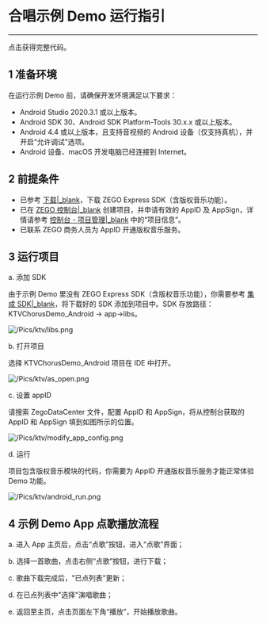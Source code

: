 # 合唱示例 Demo 运行指引

- - -

<Card title="示例源码" href="https://storage.zego.im/downloads/KTV_demo/KTVChorusDemo_Android.zip" target="_blank">点击获得完整代码。</Card>



## 1 准备环境

在运行示例 Demo 前，请确保开发环境满足以下要求：

- Android Studio 2020.3.1 或以上版本。
- Android SDK 30、Android SDK Platform-Tools 30.x.x 或以上版本。
- Android 4.4 或以上版本，且支持音视频的 Android 设备（仅支持真机），并开启“允许调试”选项。
- Android 设备、macOS 开发电脑已经连接到 Internet。

## 2 前提条件

- 已参考 [下载\|_blank](!online_ktv_download)，下载 ZEGO Express SDK（含版权音乐功能）。
- 已在 [ZEGO 控制台\|_blank](https://console.zego.im) 创建项目，并申请有效的 AppID 及 AppSign，详情请参考 [控制台 - 项目管理\|_blank](#12107) 中的“项目信息”。
- 已联系 ZEGO 商务人员为 AppID 开通版权音乐服务。

## 3 运行项目

a. 添加 SDK

   由于示例 Demo 里没有 ZEGO Express SDK（含版权音乐功能），你需要参考 [集成 SDK\|_blank](!ExpressVideoSDK-Integration/SDK_Integration)，将下载好的 SDK 添加到项目中。SDK 存放路径：KTVChorusDemo_Android -> app->libs。

![/Pics/ktv/libs.png](https://storage.zego.im/sdk-doc/Pics/ktv/libs.png)

b.  打开项目

选择 KTVChorusDemo_Android 项目在 IDE 中打开。

![/Pics/ktv/as_open.png](https://storage.zego.im/sdk-doc/Pics/ktv/as_open.png)

c. 设置 appID

请搜索 ZegoDataCenter 文件，配置 AppID 和 AppSign，将从控制台获取的 AppID 和 AppSign 填到如图所示的位置。

![/Pics/ktv/modify_app_config.png](https://storage.zego.im/sdk-doc/Pics/ktv/modify_app_config.png)

d. 运行

<Note title="Note">
项目包含版权音乐模块的代码，你需要为 AppID 开通版权音乐服务才能正常体验 Demo 功能。
</Note>

![/Pics/ktv/android_run.png](https://storage.zego.im/sdk-doc/Pics/ktv/android_run.png)

## 4 示例 Demo App 点歌播放流程

a. 进入 App 主页后，点击“点歌”按钮，进入“点歌”界面；

b. 选择一首歌曲，点击右侧“点歌”按钮，进行下载；

c. 歌曲下载完成后，"已点列表"更新；

d. 在已点列表中"选择"演唱歌曲；

e. 返回至主页，点击页面左下角“播放”，开始播放歌曲。
